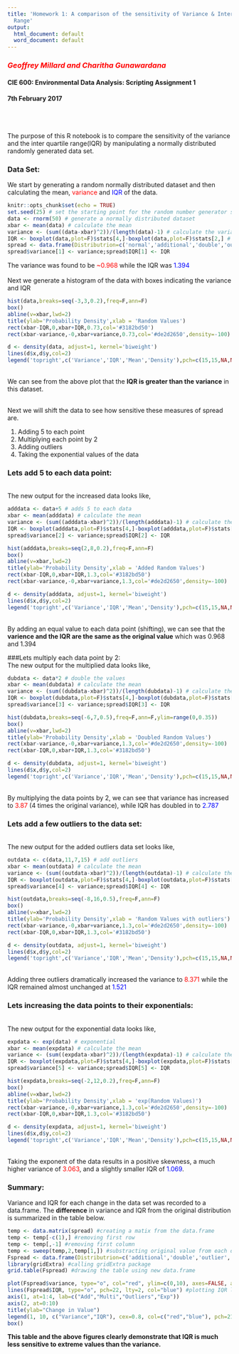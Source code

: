---
title: 'Homework 1: A comparison of the sensitivity of Variance & Inter Quartile
  Range'
output:
  html_document: default
  word_document: default
---
<h3 style="color:red;"><i>Geoffrey Millard and Charitha Gunawardana</i></h3>

#### CIE 600: Environmental Data Analysis: Scripting Assignment 1<br>

#### 7th February 2017
<br><br>
<p>The purpose of this R notebook is to compare the sensitivity of the variance and the inter quartile range(IQR) by manipulating a normally distributed  randomly generated data set. </p>
### Data Set:
We start by generating a random normally distributed dataset and then calculating the mean, <font color="red">variance</font> and <font color="blue">IQR</font> of the data.

```{r setup, include=T}
knitr::opts_chunk$set(echo = TRUE)
set.seed(25) # set the starting point for the random number generator so that we will have reproducible data
data <- rnorm(50) # generate a normally distributed dataset 
xbar <- mean(data) # calculate the mean
variance <- (sum((data-xbar)^2))/(length(data)-1) # calculate the variance
IQR <- boxplot(data,plot=F)$stats[4,]-boxplot(data,plot=F)$stats[2,] # find the IQR
spread <- data.frame(Distributrion=c('normal','additional','double','outlier','exp'),variance=NA,IQR=NA) # generate a data.frame to store variance and IQR for each change made to the original data set for later use
spread$variance[1] <- variance;spread$IQR[1] <- IQR
```

The variance was found to be <font color="red">~0.968</font> while the IQR was <font color="blue">1.394</font><br>
<br>
Next we generate a histogram of the data with boxes indicating the variance and IQR

```{r histrogram, include=T}
hist(data,breaks=seq(-3,3,0.2),freq=F,ann=F)
box()
abline(v=xbar,lwd=2)
title(ylab='Probability Density',xlab = 'Random Values')
rect(xbar-IQR,0,xbar+IQR,0.73,col='#3182bd50')
rect(xbar-variance,-0,xbar+variance,0.73,col='#de2d2650',density=-100)

d <- density(data, adjust=1, kernel='biweight')
lines(d$x,d$y,col=2)
legend('topright',c('Variance','IQR','Mean','Density'),pch=c(15,15,NA,NA),lty=c(NA,NA,1,1),col=c('#de2d2650','#3182bd50',1,2),lwd=c(NA,NA,2,1),inset=0.015)
```
<br>
We can see from the above plot that the <b>IQR is greater than the variance</b> in this dataset.<br>
<br>

Next we will shift the data to see how sensitive these measures of spread are.<br>
<ol>
<li>Adding 5 to each point</li>
<li>Multiplying each point by 2</li>
<li>Adding outliers</li>
<li>Taking the exponential values of the data</li>
</ol>

### Lets add 5 to each data point:
<br>
The new output for the increased data looks like,
```{r, added, include=T}
adddata <- data+5 # adds 5 to each data
xbar <- mean(adddata) # calculate the mean
variance <- (sum((adddata-xbar)^2))/(length(adddata)-1) # calculate the variance
IQR <- boxplot(adddata,plot=F)$stats[4,]-boxplot(adddata,plot=F)$stats[2,] # find the IQR
spread$variance[2] <- variance;spread$IQR[2] <- IQR

hist(adddata,breaks=seq(2,8,0.2),freq=F,ann=F)
box()
abline(v=xbar,lwd=2)
title(ylab='Probability Density',xlab = 'Added Random Values')
rect(xbar-IQR,0,xbar+IQR,1.3,col='#3182bd50')
rect(xbar-variance,-0,xbar+variance,1.3,col='#de2d2650',density=-100)

d <- density(adddata, adjust=1, kernel='biweight')
lines(d$x,d$y,col=2)
legend('topright',c('Variance','IQR','Mean','Density'),pch=c(15,15,NA,NA),lty=c(NA,NA,1,1),col=c('#de2d2650','#3182bd50',1,2),lwd=c(NA,NA,2,1),inset=0.015)
```
<br>
By adding an equal value to each data point (shifting), we can see that the <b>varience and the IQR are the same as the original value</b> which was 0.968 and 1.394

###Lets multiply each data point by 2:
<br>
The new output for the multiplied data looks like,
```{r, double, include=T}
dubdata <- data*2 # double the values
xbar <- mean(dubdata) # calculate the mean
variance <- (sum((dubdata-xbar)^2))/(length(dubdata)-1) # calculate the variance
IQR <- boxplot(dubdata,plot=F)$stats[4,]-boxplot(dubdata,plot=F)$stats[2,] # find the IQR
spread$variance[3] <- variance;spread$IQR[3] <- IQR

hist(dubdata,breaks=seq(-6,7,0.5),freq=F,ann=F,ylim=range(0,0.35))
box()
abline(v=xbar,lwd=2)
title(ylab='Probability Density',xlab = 'Doubled Random Values')
rect(xbar-variance,-0,xbar+variance,1.3,col='#de2d2650',density=-100)
rect(xbar-IQR,0,xbar+IQR,1.3,col='#3182bd50')

d <- density(dubdata, adjust=1, kernel='biweight')
lines(d$x,d$y,col=2)
legend('topright',c('Variance','IQR','Mean','Density'),pch=c(15,15,NA,NA),lty=c(NA,NA,1,1),col=c('#de2d2650','#3182bd50',1,2),lwd=c(NA,NA,2,1),inset=0.015)
```
<br>
By multiplying the data points by 2, we can see that variance has increased to <font color="red">3.87</font> (4 times the original variance), while IQR has doubled in to <font color="blue">2.787</font>

### Lets add a few outliers to the data set: 
<br>
The new output for the added outliers data set looks like,
```{r, outliers, include=T}
outdata <- c(data,11,7,15) # add outliers
xbar <- mean(outdata) # calculate the mean
variance <- (sum((outdata-xbar)^2))/(length(outdata)-1) # calculate the variance
IQR <- boxplot(outdata,plot=F)$stats[4,]-boxplot(outdata,plot=F)$stats[2,] # find the IQR
spread$variance[4] <- variance;spread$IQR[4] <- IQR

hist(outdata,breaks=seq(-8,16,0.5),freq=F,ann=F)
box()
abline(v=xbar,lwd=2)
title(ylab='Probability Density',xlab = 'Random Values with outliers')
rect(xbar-variance,-0,xbar+variance,1.3,col='#de2d2650',density=-100)
rect(xbar-IQR,0,xbar+IQR,1.3,col='#3182bd50')

d <- density(outdata, adjust=1, kernel='biweight')
lines(d$x,d$y,col=2)
legend('topright',c('Variance','IQR','Mean','Density'),pch=c(15,15,NA,NA),lty=c(NA,NA,1,1),col=c('#de2d2650','#3182bd50',1,2),lwd=c(NA,NA,2,1),inset=0.015)
```
<br>
Adding three outliers dramatically increased the variance to <font color="red">8.371</font> while the IQR remained almost unchanged at <font color="blue">1.521</font>

### Lets increasing the data points to their exponentials:
<br>
The new output for the exponential data looks like,
```{r, exponential, include=T}
expdata <- exp(data) # exponential
xbar <- mean(expdata) # calculate the mean
variance <- (sum((expdata-xbar)^2))/(length(expdata)-1) # calculate the variance
IQR <- boxplot(expdata,plot=F)$stats[4,]-boxplot(expdata,plot=F)$stats[2,] # find the IQR
spread$variance[5] <- variance;spread$IQR[5] <- IQR

hist(expdata,breaks=seq(-2,12,0.2),freq=F,ann=F)
box()
abline(v=xbar,lwd=2)
title(ylab='Probability Density',xlab = 'exp(Random Values)')
rect(xbar-variance,-0,xbar+variance,1.3,col='#de2d2650',density=-100)
rect(xbar-IQR,0,xbar+IQR,1.3,col='#3182bd50')

d <- density(expdata, adjust=1, kernel='biweight')
lines(d$x,d$y,col=2)
legend('topright',c('Variance','IQR','Mean','Density'),pch=c(15,15,NA,NA),lty=c(NA,NA,1,1),col=c('#de2d2650','#3182bd50',1,2),lwd=c(NA,NA,2,1),inset=0.015)
```
<br>
Taking the exponent of the data results in a positive skewness, a much higher variance of <font color="red">3.063</font>, and a slightly smaller IQR of <font color="blue">1.069</font>.
<br>

### Summary:
<p>Variance and IQR for each change in the data set was recorded to a data.frame. The <b>difference</b> in variance and IQR from the original distribution is summarized in the table below.</P>
```{r, summary1, include=T, warning=FALSE}
temp <- data.matrix(spread) #creating a matix from the data.frame
temp <- temp[-c(1),] #removing first row
temp <- temp[,-1] #removing first column
temp <- sweep(temp,2,temp[1,]) #substracting original value from each data
Fspread <- data.frame(Distributrion=c('additional','double','outlier','exp'),variance=temp[,1],IQR=temp[,2]) #creating new data.frame with edited data
library(gridExtra) #calling gridExtra package
grid.table(Fspread) #drawing the table using new data.frame

plot(Fspread$variance, type="o", col="red", ylim=c(0,10), axes=FALSE, ann=FALSE) #plotting variance data
lines(Fspread$IQR, type="o", pch=22, lty=2, col="blue") #plotting IQR line on same graph
axis(1, at=1:4, lab=c("Add","Multi","Outliers","Exp"))
axis(2, at=0:10)
title(ylab="Change in Value")
legend(1, 10, c("Variance","IQR"), cex=0.8, col=c("red","blue"), pch=21:22, lty=1:2)
box()
```
<p><b>This table and the above figures clearly demonstrate that IQR is much less sensitive to extreme values than the variance.</b>
<br>
<br>
<br>
<br>
